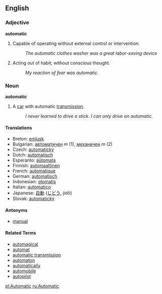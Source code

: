 ==English==

===Adjective===
'''automatic'''

# Capable of operating without external control or intervention.
#: ''The automatic clothes washer was a great labor-saving device''
# Acting out of habit; without conscious thought.
#: ''My reaction of fear was automatic.''

===Noun===
'''automatic'''

# A [[car]] with automatic [[transmission]].
#: ''I never learned to drive a stick.  I can only drive an automatic.''


====Translations====
*Breton: [[emlusk]]
*Bulgarian: [[автоматичен]] ''m'' (1), [[механичен]] ''m'' (2)
*Czech:  [[automatický]]
*Dutch: [[automatisch]]
*Esperanto: [[aŭtomata]]
*Finnish: [[automaattinen]]
*French: [[automatique]]
*German: [[automatisch]]
*Indonesian: [[otomatis]]
*Italian: [[automatico]]
*Japanese: [[自動]] ([[じどう]], jidō)
*Slovak: [[automatický]]

====Antonyms====
*[[manual]]

====Related Terms====
*[[automagical]]
*[[automat]]
*[[automatic transmission]]
*[[automaton]]
*[[automatically]]
*[[automobile]]
*[[autopilot]]

[[pl:Automatic]]
[[ru:Automatic]]